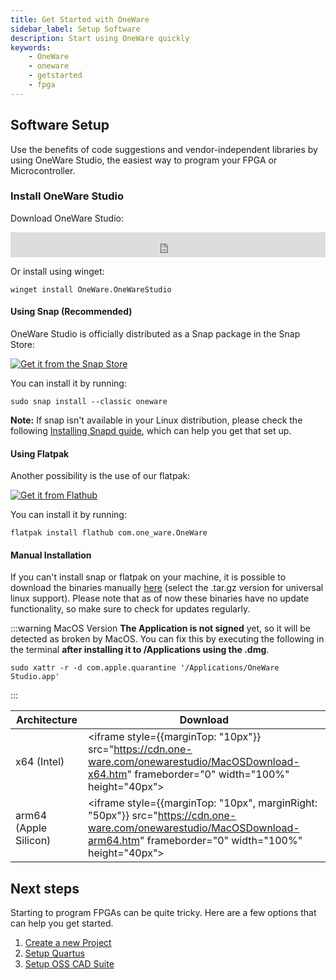 ```yaml
---
title: Get Started with OneWare
sidebar_label: Setup Software
description: Start using OneWare quickly
keywords:
    - OneWare
    - oneware
    - getstarted
    - fpga
---
```



## Software Setup

Use the benefits of code suggestions and vendor-independent libraries by using OneWare Studio, the easiest way to program your FPGA or Microcontroller.

### Install OneWare Studio

<Tabs
  groupId="operating-systems"
  queryString="current-os">
  <TabItem value="windows" label='Windows'>

Download OneWare Studio:

<iframe style={{marginBottom: "5px"}} src="https://cdn.one-ware.com/onewarestudio/WinDownload.htm" frameborder="0" width="100%" height="40px"></iframe>

Or install using winget:
```
winget install OneWare.OneWareStudio
```

  </TabItem>
  <TabItem value="linux" label='Linux'>

#### Using Snap (Recommended)

OneWare Studio is officially distributed as a Snap package in the Snap Store:<br/>

[![Get it from the Snap Store](https://snapcraft.io/static/images/badges/en/snap-store-black.svg)](https://snapcraft.io/oneware)

You can install it by running:

```
sudo snap install --classic oneware
```

**Note:** If snap isn't available in your Linux distribution, please check the following [Installing Snapd guide](https://snapcraft.io/docs/installing-snapd), which can help you get that set up.

#### Using Flatpak

Another possibility is the use of our flatpak: <br/>

[![Get it from Flathub](https://flathub.org/api/badge?locale=en)](https://flathub.org/apps/com.one_ware.OneWare)

You can install it by running:

```
flatpak install flathub com.one_ware.OneWare
```

#### Manual Installation

If you can't install snap or flatpak on your machine, it is possible to download the binaries manually [here](https://cdn.one-ware.com/onewarestudio/) (select the .tar.gz version for universal linux support). Please note that as of now these binaries have no update functionality, so make sure to check for updates regularly.

  </TabItem>
  <TabItem value="macos" label='MacOS'>

:::warning MacOS Version
**The Application is not signed** yet, so it will be detected as broken by MacOS. 
You can fix this by executing the following in the terminal **after installing it to /Applications using the .dmg**.
```
sudo xattr -r -d com.apple.quarantine '/Applications/OneWare Studio.app'
``` 
:::

| Architecture | Download |
|---|---|
| x64 (Intel) |<iframe style={{marginTop: "10px"}}  src="https://cdn.one-ware.com/onewarestudio/MacOSDownload-x64.htm" frameborder="0" width="100%" height="40px"></iframe>|
| arm64 (Apple Silicon) |<iframe style={{marginTop: "10px", marginRight: "50px"}} src="https://cdn.one-ware.com/onewarestudio/MacOSDownload-arm64.htm" frameborder="0" width="100%" height="40px"></iframe>|

  </TabItem>
</Tabs>

## Next steps

Starting to program FPGAs can be quite tricky.
Here are a few options that can help you get started.

1. [Create a new Project](Tutorials/create-project)
2. [Setup Quartus](Tutorials/setup-quartus)
2. [Setup OSS CAD Suite](Tutorials/setup-oss-cad-suite)
